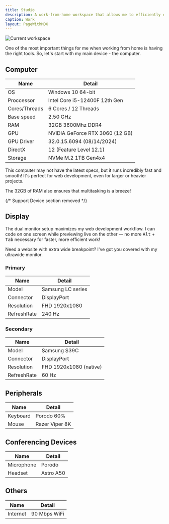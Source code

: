 ```yaml
---
title: Studio
description: A work-from-home workspace that allows me to efficiently complete most tasks.
caption: Work
layout: PageWithMDX
---
```



<Image
  src={setupImg}
  alt="Current workspace"
  width={2048}
  height={846}
/>

One of the most important things for me when working from home is having the right tools. So, let's start with my main device - the computer.

## Computer

| Name       | Detail                       |
| ---------- | ---------------------------- |
| OS         | Windows 10 64-bit            |
| Proccessor | Intel Core i5-12400F 12th Gen|
| Cores/Threads | 6 Cores / 12 Threads      |
| Base speed | 2.50 GHz                     |
| RAM        | 32GB 3600Mhz DDR4            |
| GPU        | NVIDIA GeForce RTX 3060 (12 GB) |
| GPU Driver | 32.0.15.6094 (08/14/2024)    |
| DirectX    | 12 (Feature Level 12.1)      |
| Storage    | NVMe M.2 1TB Gen4x4          |

This computer may not have the latest specs, but it runs incredibly fast and smooth! It's perfect for web development, even for larger or heavier projects.

The 32GB of RAM also ensures that multitasking is a breeze!

{/* Support Device section removed */}

## Display

The dual monitor setup maximizes my web development workflow. I can code on one screen while previewing live on the other — no more <span class="text-xs"><Kbd>Alt</Kbd> + <Kbd>Tab</Kbd></span> necessary for faster, more efficient work!

Need a website with extra wide breakpoint? I've got you covered with my ultrawide monitor.

### Primary

| Name        | Detail                 |
| ----------- | ---------------------- |
| Model       | Samsung LC series      |
| Connector   | DisplayPort            |
| Resolution  | FHD 1920x1080          |
| RefreshRate | 240 Hz                 |

### Secondary

| Name        | Detail                 |
| ----------- | ---------------------- |
| Model       | Samsung S39C           |
| Connector   | DisplayPort            |
| Resolution  | FHD 1920x1080 (native) |
| RefreshRate | 60 Hz                  |

## Peripherals

| Name     | Detail              |
| -------- | ------------------- |
| Keyboard | Porodo 60%          |
| Mouse    | Razer Viper 8K      |

## Conferencing Devices

| Name       | Detail        |
| ---------- | ------------- |
| Microphone | Porodo        |
| Headset    | Astro A50     |

## Others

| Name     | Detail      |
| -------- | ----------- |
| Internet | 90 Mbps WiFi |
